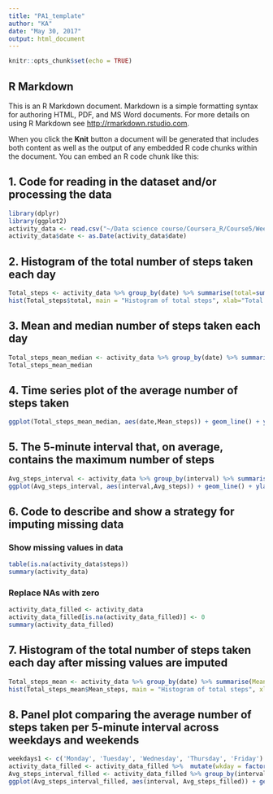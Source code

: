 ---
title: "PA1_template"
author: "KA"
date: "May 30, 2017"
output: html_document
---

```{r setup, include=FALSE}
knitr::opts_chunk$set(echo = TRUE)
```

## R Markdown

This is an R Markdown document. Markdown is a simple formatting syntax for authoring HTML, PDF, and MS Word documents. For more details on using R Markdown see <http://rmarkdown.rstudio.com>.

When you click the **Knit** button a document will be generated that includes both content as well as the output of any embedded R code chunks within the document. You can embed an R code chunk like this:


## 1. Code for reading in the dataset and/or processing the data

```{r 1_data_processsing}
library(dplyr)
library(ggplot2)
activity_data <- read.csv("~/Data science course/Coursera_R/Course5/Week2_project/data/activity.csv", stringsAsFactors = FALSE, na.strings = "NA")
activity_data$date <- as.Date(activity_data$date)
```

## 2. Histogram of the total number of steps taken each day

```{r 2_Histogram}
Total_steps <- activity_data %>% group_by(date) %>% summarise(total=sum(steps, ma.rm=TRUE))
hist(Total_steps$total, main = "Histogram of total steps", xlab="Total steps", col = "green")
```

## 3. Mean and median number of steps taken each day

```{r 3_Mean_Median}
Total_steps_mean_median <- activity_data %>% group_by(date) %>% summarise(Mean_steps=mean(steps, na.rm=TRUE), median_steps=median(steps, na.rm=TRUE))
Total_steps_mean_median
```

## 4. Time series plot of the average number of steps taken

```{r 4_Time_series}
ggplot(Total_steps_mean_median, aes(date,Mean_steps)) + geom_line() + ylab("Average steps")
```

## 5. The 5-minute interval that, on average, contains the maximum number of steps

```{r 5_Max_no_of_steps}
Avg_steps_interval <- activity_data %>% group_by(interval) %>% summarise(Avg_steps=mean(steps, na.rm=TRUE))
ggplot(Avg_steps_interval, aes(interval,Avg_steps)) + geom_line() + ylab("Average steps")
```

## 6. Code to describe and show a strategy for imputing missing data

### Show missing values in data

```{r 6_Missing_values}
table(is.na(activity_data$steps))
summary(activity_data)
```

### Replace NAs with zero
```{r 6_Replace_NA}
activity_data_filled <- activity_data
activity_data_filled[is.na(activity_data_filled)] <- 0
summary(activity_data_filled)
```

## 7. Histogram of the total number of steps taken each day after missing values are imputed

```{r 7_Histogram}
Total_steps_mean <- activity_data %>% group_by(date) %>% summarise(Mean_steps=mean(steps))
hist(Total_steps_mean$Mean_steps, main = "Histogram of total steps", xlab="average steps", col = "green")
```

## 8. Panel plot comparing the average number of steps taken per 5-minute interval across weekdays and weekends

```{r 8_PanelPlot}
weekdays1 <- c('Monday', 'Tuesday', 'Wednesday', 'Thursday', 'Friday')
activity_data_filled <- activity_data_filled %>%  mutate(wkday = factor((weekdays(activity_data_filled$date) %in% weekdays1), levels=c(FALSE, TRUE), labels=c('weekend', 'weekday')))
Avg_steps_interval_filled <- activity_data_filled %>% group_by(interval, wkday) %>% summarise(Avg_steps_filled = mean(steps))
ggplot(Avg_steps_interval_filled, aes(interval, Avg_steps_filled)) + geom_line() + facet_grid(wkday ~.) + ylab("Average steps") + xlab("Interval")

```




